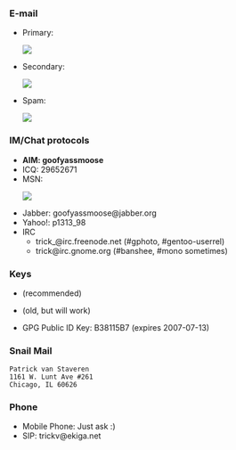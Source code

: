 ===E-mail===
* Primary: <html><img src="/util/textimage.php?text=trick.fancy-a.vanstaveren.us&size=10"></html>
* Secondary: <html><img src="/util/textimage.php?text=pvanstav.fancy-a.cs.wmich.edu&size=10"></html>
* Spam: <html><img src="/util/textimage.php?text=junk.fancy-a.trick.vanstaveren.us&size=10"></html>

===IM/Chat protocols===
* '''AIM: goofyassmoose'''
* ICQ: 29652671
* MSN: <html><img src="/util/textimage.php?text=p_vanstaveren.fancy-a.hotmail.com&size=10"></html>
* Jabber: goofyassmoose@jabber.org
* Yahoo!: p1313_98
* IRC
** trick_@irc.freenode.net (#gphoto, #gentoo-userrel)
** trick@irc.gnome.org (#banshee, #mono sometimes)

===Keys===
* {{file|Id_rsa.pub|SSH RSAv2 Public Key}} (recommended)
* {{file|Id_dsa.pub|SSH DSA Public Key}} (old, but will work)
* GPG Public ID Key: B38115B7 (expires 2007-07-13)

===Snail Mail===
 Patrick van Staveren
 1161 W. Lunt Ave #261
 Chicago, IL 60626

===Phone===
* Mobile Phone: Just ask :)
* SIP: trickv@ekiga.net